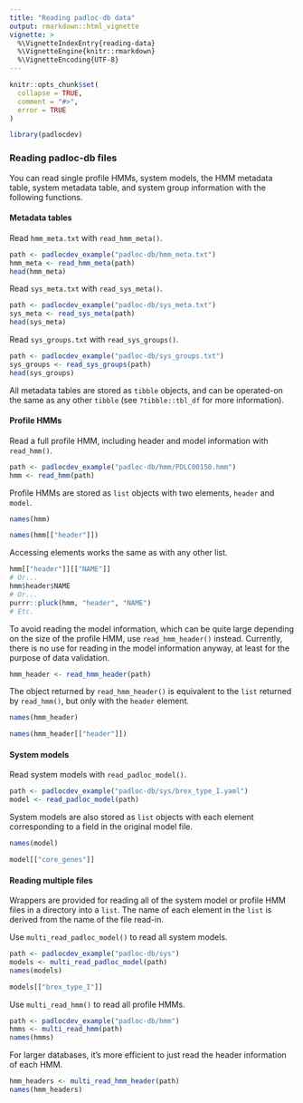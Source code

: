 ```yaml
---
title: "Reading padloc-db data"
output: rmarkdown::html_vignette
vignette: >
  %\VignetteIndexEntry{reading-data}
  %\VignetteEngine{knitr::rmarkdown}
  %\VignetteEncoding{UTF-8}
---
```


```r
knitr::opts_chunk$set(
  collapse = TRUE,
  comment = "#>",
  error = TRUE
)
```

```r
library(padlocdev)
```

### Reading padloc-db files

You can read single profile HMMs, system models, the HMM metadata table, 
system metadata table, and system group information with the following 
functions.

#### Metadata tables

Read `hmm_meta.txt` with `read_hmm_meta()`.

```r
path <- padlocdev_example("padloc-db/hmm_meta.txt")
hmm_meta <- read_hmm_meta(path)
head(hmm_meta)
```

Read `sys_meta.txt` with `read_sys_meta()`.

```r
path <- padlocdev_example("padloc-db/sys_meta.txt")
sys_meta <- read_sys_meta(path)
head(sys_meta)
```

Read `sys_groups.txt` with `read_sys_groups()`.

```r
path <- padlocdev_example("padloc-db/sys_groups.txt")
sys_groups <- read_sys_groups(path)
head(sys_groups)
```

All metadata tables are stored as `tibble` objects, and can be operated-on the
same as any other `tibble` (see `?tibble::tbl_df` for more information).

#### Profile HMMs

Read a full profile HMM, including header and model information with 
`read_hmm()`.

```r
path <- padlocdev_example("padloc-db/hmm/PDLC00150.hmm")
hmm <- read_hmm(path)
```

Profile HMMs are stored as `list` objects with two elements, `header` and 
`model`. 

```r
names(hmm)
```

```r
names(hmm[["header"]])
```

Accessing elements works the same as with any other list.

```r
hmm[["header"]][["NAME"]]
# Or...
hmm$header$NAME
# Or...
purrr::pluck(hmm, "header", "NAME")
# Etc.
```

To avoid reading the model information, which can be quite large depending on
the size of the profile HMM, use `read_hmm_header()` instead. Currently, there
is no use for reading in the model information anyway, at least for the purpose
of data validation.

```r
hmm_header <- read_hmm_header(path)
```

The object returned by `read_hmm_header()` is equivalent to the `list` returned 
by `read_hmm()`, but only with the `header` element.

```r
names(hmm_header)
```

```r
names(hmm_header[["header"]])
```

#### System models

Read system models with `read_padloc_model()`.

```r
path <- padlocdev_example("padloc-db/sys/brex_type_I.yaml")
model <- read_padloc_model(path)
```

System models are also stored as `list` objects with each element corresponding 
to a field in the original model file.

```r
names(model)
```

```r
model[["core_genes"]]
```

#### Reading multiple files

Wrappers are provided for reading all of the system model or profile HMM files 
in a directory into a `list`. The name of each element in the `list` is 
derived from the name of the file read-in.

Use `multi_read_padloc_model()` to read all system models.

```r
path <- padlocdev_example("padloc-db/sys")
models <- multi_read_padloc_model(path)
names(models)
```

```r
models[["brex_type_I"]]
```

Use `multi_read_hmm()` to read all profile HMMs.

```r
path <- padlocdev_example("padloc-db/hmm")
hmms <- multi_read_hmm(path)
names(hmms)
```

For larger databases, it's more efficient to just read the header information
of each HMM.

```r
hmm_headers <- multi_read_hmm_header(path)
names(hmm_headers)
```
